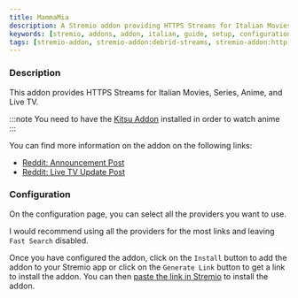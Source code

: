 ```yaml
---
title: MammaMia
description: A Stremio addon providing HTTPS Streams for Italian Movies, Series, and Live TV!
keywords: [stremio, addons, addon, italian, guide, setup, configuration, install, link]
tags: [stremio-addon, stremio-addon:debrid-streams, stremio-addon:http-streams, stremio-addon:live-tv]
---
```


<StremioAddonButtons id="mammamia" manifest="https://mammamia-urlo-mammamia.hf.space/manifest.json" source="https://github.com/UrloMythus/MammaMia/" configurable={true} configurationRequired={true} configureOverride="https://mammamia-urlo-mammamia.hf.space"/> 

<h3>Description</h3>

This addon provides HTTPS Streams for Italian Movies, Series, Anime, and Live TV. 

:::note
You need to have the [Kitsu Addon](/stremio/addons/anime-kitsu) installed in order to watch anime
:::

You can find more information on the addon on the following links:
- [Reddit: Announcement Post](https://www.reddit.com/r/StremioAddons/comments/1e5mzed/mammamia_italian_https_addon/)
- [Reddit: Live TV Update Post](https://www.reddit.com/r/StremioAddons/comments/1f792kt/mammamia_110_live_tv_update_italian_footballserie/)

<h3>Configuration</h3>

On the configuration page, you can select all the providers you want to use.

I would recommend using all the providers for the most links and leaving `Fast Search` disabled.

Once you have configured the addon, click on the `Install` button to add the addon to your Stremio app or click on the `Generate Link` button to get a link to install the addon.
You can then [paste the link in Stremio](/stremio/faq#how-do-i-install-an-addon-manually) to install the addon.



